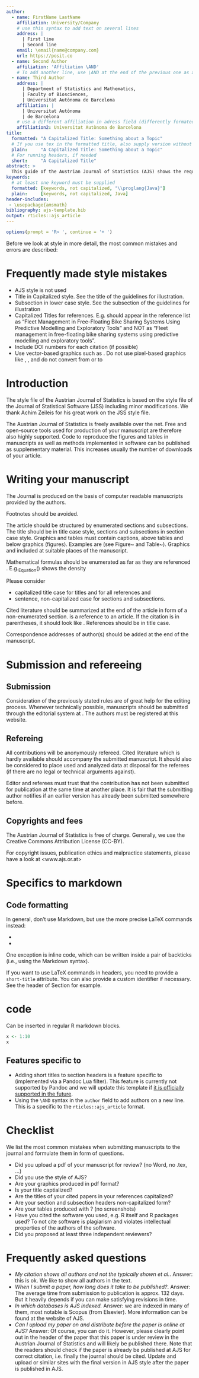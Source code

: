 ```yaml
---
author:
  - name: FirstName LastName
    affiliation: University/Company
    # use this syntax to add text on several lines
    address: |
      | First line
      | Second line
    email: \email{name@company.com}
    url: https://posit.co
  - name: Second Author
    affiliation: 'Affiliation \AND'
    # To add another line, use \AND at the end of the previous one as above
  - name: Third Author
    address: |
      | Department of Statistics and Mathematics,
      | Faculty of Biosciences,
      | Universitat Autònoma de Barcelona
    affiliation: |
      | Universitat Autònoma 
      | de Barcelona
    # use a different affiliation in adress field (differently formated here)
    affiliation2: Universitat Autònoma de Barcelona
title:
  formatted: "A Capitalized Title: Something about a Topic"
  # If you use tex in the formatted title, also supply version without
  plain:     "A Capitalized Title: Something about a Topic"
  # For running headers, if needed
  short:     "A Capitalized Title"
abstract: >
  This guide of the Austrian Journal of Statistics (AJS) shows the required style of manuscripts submitted to the Austrian Journal of Statistics. We strongly recommend to follow the given instructions exactly already when writing the paper. When submitting papers to AJS, it is essential to follow these guidelines. Manuscripts submitted without consideration of the AJS style guide will most likely not be forwarded for review, but rejected with the possibility of resubmission.
keywords:
  # at least one keyword must be supplied
  formatted: [keywords, not capitalized, "\\proglang{Java}"]
  plain:     [keywords, not capitalized, Java]
header-includes:
 - \usepackage{amsmath}
bibliography: ajs-template.bib
output: rticles::ajs_article
---
```


```r
options(prompt = 'R> ', continue = '+ ')
```


Before we look at style in more detail, the most common mistakes and errors are described:

# Frequently made style mistakes


- AJS style is not used
- Title in Capitalized style. See the title of the guidelines for illustration.
- Subsection in lower case style. See the subsection of the guidelines for illustration
- Capitalized Titles for references. E.g. \cite{fleet20} should appear in the reference list as "Fleet Management in Free-Floating Bike Sharing Systems Using
  Predictive Modelling and Exploratory Tools" and NOT as "Fleet management in free-floating bike sharing systems using
  predictive modelling and exploratory tools".
- Include DOI numbers for each citation (if possible)
- Use vector-based graphics such as \texttt{pdf}. Do not use pixel-based graphics like \texttt{png}, \texttt{jpeg}, and do not convert from \texttt{png} or \texttt{jpeg} to \texttt{pdf}


# Introduction

The style file of the Austrian Journal of Statistics is based on the style file of the Journal of Statistical Software (JSS) including minor modifications. We thank Achim Zeileis for his great work on the JSS style file.

The Austrian Journal of Statistics is freely available over the net. Free and open-source tools used for production of your manuscript are therefore also highly supported. Code to reproduce the figures and tables in manuscripts as well as methods implemented in software can be published as supplementary material. This increases usually the number of downloads of your article.


# Writing your manuscript

The Journal is produced on the basis of computer readable manuscripts provided by the authors. 

Footnotes should be avoided.

The article should be structured by enumerated sections and
subsections. The title should be in title case style, sections and subsections in section case style. Graphics and tables must contain captions, above
tables and below graphics (figures). Examples are (see Figure~\ref{Fig3.4} and Table~\ref{Tab3.4}).
Graphics \textbf{should be produced in \textbf{pdf} format} and included 
 at suitable places of the manuscript. 

\begin{figure}[hbt]
\begin{center}
\includegraphics{ajs-download20180210.pdf}
\caption{\label{Fig3.4}Download statistics of articles per month at the Austrian Journal of Statistics.} 
\end{center}
\end{figure}

\begin{table}[hbt]
\caption{\label{Tab3.4}80 measured values of access time.}
\vspace*{-5mm}
\small
\hspace{1.5cm}
\begin{center}
\begin{tabular}{|llllllll|}
\toprule
70.0 & 68.6 & 67.9 & 66.3 & 71.0 & 64.2 & 69.6 & 71.0\\
... & ... & ... & ... & ... & ... & ... & ...\\
%69.7 & 69.0 & 73.4 & 69.0 & 70.1 & 69.8 & 69.0 & 73.0\\
%70.0 & 69.1 & 69.5-& 67.9 & 72.8 & 72.1 & 69.5+& 70.1\\
%70.2 & 69.1 & 68.9 & 68.3 & 74.9 & 68.4 & 69.1 & 66.6\\
%71.1 & 69.2 & 71.2 & 68.9 & 70.9 & 70.6 & 69.9 & 69.9\\
%69.4 & 69.5+& 68.5+& 70.9 & 71.6 & 68.9 & 72.0 & 70.3\\
%68.6 & 68.5-& 67.8 & 72.2 & 68.7 & 70.6 & 66.9 & 69.3\\
%71.4 & 68.7 & 74.2 & 68.8 & 71.4 & 71.8 & 67.5-& 70.4\\
%71.4 & 67.4 & 69.5-& 72.4 & 70.4 & 69.3 & 68.2 & 67.0\\
71.7 & 70.5+& 72.5-& 68.2 & 67.6 & 68.6 & 70.5-& 65.8\\
\bottomrule
\end{tabular}
\end{center}
\end{table}

Mathematical formulas should be enumerated as far as they are
referenced \textbf{only}. E.g.~Equation~(\ref{form3.1}) shows the density 
\begin{equation}\label{form3.1}
f(x) =
\frac1{\sqrt{2\pi}\sigma}e^{-\frac{(x-\mu)^2}{2\sigma^2}}\,.
\end{equation}

Please consider 

- capitalized title case for titles and for all references and 
- sentence, non-capitalized case for sections and subsections.



Cited literature should be summarized at the end of the article in
form of a non-enumerated section. \cite{leisch02} is a reference
to an article. If the citation is in parentheses, it
should look like \citep{leisch02}.
References should be in title case.

Correspondence addresses of author(s) should be added at the end
of the manuscript. 


# Submission and refereeing


## Submission

Consideration of the previously stated rules are of great help for
the editing process. Whenever technically possible, manuscripts
should be submitted through the editorial system at \href{www.ajs.or.at}{www.ajs.or.at}. The authors must be registered at this website.

## Refereing

All contributions will be anonymously refereed. Cited literature which is
hardly available should accompany the submitted manuscript. It
should also be considered to place used and analyzed data at
disposal for the referees (if there are no legal or technical
arguments against).

Editor and referees must trust that the contribution has not been
submitted for publication at the same time at another place. It is
fair that the submitting author notifies if an earlier version has
already been submitted somewhere before.

## Copyrights and fees

The Austrian Journal of Statistics is free of
charge. Generally, we use the Creative Commons Attribution License (CC-BY).

For copyright issues, publication ethics and malpractice statements, please have a look at 
<www.ajs.or.at>





# Specifics to markdown

## Code formatting

In general, don't use Markdown, but use the more precise LaTeX commands instead:

* \proglang{Java}
* \pkg{plyr}

One exception is inline code, which can be written inside a pair of backticks (i.e., using the Markdown syntax).

If you want to use LaTeX commands in headers, you need to provide a `short-title` attribute. You can also provide a custom identifier if necessary. See the header of Section \ref{r-code} for example.

# \proglang{R} code {short-title="R code" #r-code}

Can be inserted in regular R markdown blocks.

```r
x <- 1:10
x
```

## Features specific to \pkg{rticles} {short-title="Features specific to rticles"}

* Adding short titles to section headers is a feature specific to \pkg{rticles} (implemented via a Pandoc Lua filter). This feature is currently not supported by Pandoc and we will update this template if [it is officially supported in the future](https://github.com/jgm/pandoc/issues/4409).
* Using the `\AND` syntax in the `author` field to add authors on a new line. This is a specific to the `rticles::ajs_article` format.


# Checklist

We list the most common mistakes when submitting manuscripts to the journal and formulate them in form of questions.

- Did you upload a pdf of your manuscript for review? (no Word, no .tex, ...)
- Did you use the style of AJS?  
- Are your graphics produced in pdf format? 
- Is your title captialized?
- Are the titles of your cited papers in your references capitalized?
- Are your section and subsection headers non-capitalized form?
- Are your tables produced with \LaTeX ? (no screenshots)
- Have you cited the software you used, e.g. R itself and R packages used? To not cite software is plagiarism and violates intellectual properties of the authors of the software.
- Did you proposed at least three independent reviewers?


# Frequently asked questions


- *My citation shows all authors and not the typically shown et al.*. Answer: this is ok. We like to show all authors in the text.
- *When I submit a paper, how long does it take to be published?*.  Answer: The average time from submission to publication is approx. 132 days. But it heavily depends if you can make satisfying revisions in time. 
- *In which databases is AJS indexed.* Answer: we are indexed in many of them, most notable is Scopus (from Elsevier). More information can be found at the website of AJS. 
- *Can I upload my paper on \href{https://arxiv.org/}{https://arxiv.org/} and distribute before the paper is online at AJS?*  Answer: Of course, you can do it. However, please clearly point out in the header of the paper that this paper is under review in the Austrian Journal of Statistics and will likely be published there. Note that the readers should check if the paper is already be published at AJS for correct citation, i.e. finally the journal should be cited. Update and upload  \href{https://arxiv.org/}{https://arxiv.org/} or similar sites with the final version in AJS style after the paper is published  in AJS. 




